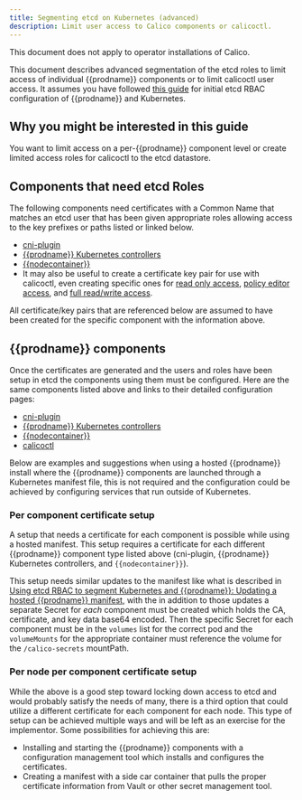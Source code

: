 ```yaml
---
title: Segmenting etcd on Kubernetes (advanced)
description: Limit user access to Calico components or calicoctl.
---
```




<Tabs>
<TabItem label="Operator" value="Operator-0">

This document does not apply to operator installations of Calico.


</TabItem>
<TabItem label="Manifest" value="Manifest-1">

This document describes advanced segmentation of the etcd roles to limit
access of individual {{prodname}} components or to limit calicoctl user access.
It assumes you have followed [this guide](kubernetes.mdx) for initial etcd
RBAC configuration of {{prodname}} and Kubernetes.

## Why you might be interested in this guide

You want to limit access on a per-{{prodname}} component level or create limited
access roles for calicoctl to the etcd datastore.

## Components that need etcd Roles

The following components need certificates with a Common Name that matches an
etcd user that has been given appropriate roles allowing access to the key
prefixes or paths listed or linked below.
- [cni-plugin](calico-etcdv3-paths.mdx#cni-plugin)
- [{{prodname}} Kubernetes controllers](calico-etcdv3-paths.mdx#calicokube-controllers)
- [{{nodecontainer}}](calico-etcdv3-paths.mdx#caliconode)
- It may also be useful to create a certificate key pair for use with
  calicoctl, even creating specific ones for
  [read only access](calico-etcdv3-paths.mdx#calicoctl-read-only-access),
  [policy editor access](calico-etcdv3-paths.mdx#calicoctl-policy-editor-access),
  and [full read/write access](calico-etcdv3-paths.mdx#calicoctl-full-readwrite-access).

All certificate/key pairs that are referenced below are assumed to have been
created for the specific component with the information above.

## {{prodname}} components

Once the certificates are generated and the users and roles have been setup
in etcd the components using them must be configured. Here are the same
components listed above and links to their detailed configuration pages:
- [cni-plugin](../cni-plugin/configuration.mdx)
- [{{prodname}} Kubernetes controllers](../kube-controllers/configuration.mdx)
- [{{nodecontainer}}](../node/configuration.mdx)
- [calicoctl](../../maintenance/clis/calicoctl/install.mdx)

Below are examples and suggestions when using a hosted {{prodname}} install where
the {{prodname}} components are launched through a Kubernetes manifest file, this
is not required and the configuration could be achieved by configuring services
that run outside of Kubernetes.

### Per component certificate setup

A setup that needs a certificate for each component is possible while using a
hosted manifest. This setup requires a certificate for each different {{prodname}}
component type listed above (cni-plugin, {{prodname}} Kubernetes controllers, and
`{{nodecontainer}}`).

This setup needs similar updates to the manifest like what is described in
[Using etcd RBAC to segment Kubernetes and {{prodname}}: Updating a hosted {{prodname}} manifest](kubernetes.mdx#updating-a-hosted-Calico-manifest),
with the in addition to those updates a separate Secret for *each* component
must be created which holds the CA, certificate, and key data base64 encoded.
Then the specific Secret for each component must be in the `volumes` list
for the correct pod and the `volumeMounts` for the appropriate container must
reference the volume for the `/calico-secrets` mountPath.

### Per node per component certificate setup

While the above is a good step toward locking down access to etcd and would
probably satisfy the needs of many, there is a third option that could
utilize a different certificate for each component for each node. This type
of setup can be achieved multiple ways and will be left as an exercise for
the implementor. Some possibilities for achieving this are:
- Installing and starting the {{prodname}} components with a configuration management
  tool which installs and configures the certificates.
- Creating a manifest with a side car container that pulls the proper
  certificate information from Vault or other secret management tool.


</TabItem>

</Tabs>
